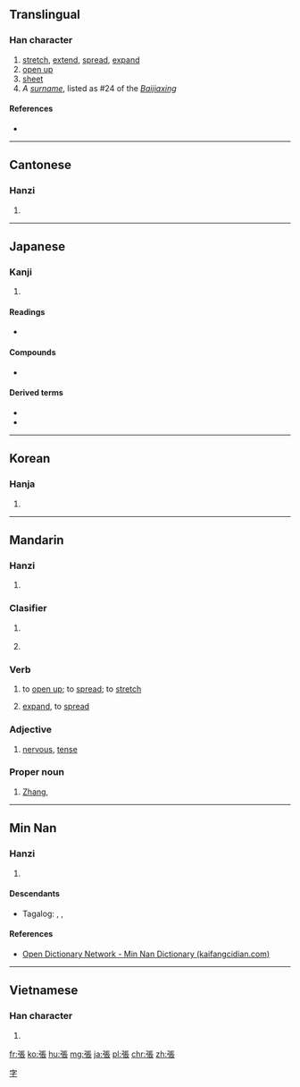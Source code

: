{{also|张}}
==Translingual==

===Han character===
{{Han char|rn=57|rad=弓|as=08|sn=11|four=1123<sub>2</sub>|canj=弓尸一女 (NSMV)|ids=⿰[[弓]][[長]]}}
{{wikipedia|Zhang (surname)|Zhang}}

# [[stretch]], [[extend]], [[spread]], [[expand]]
# [[open up]]
# [[sheet]]
# ''A [[surname]]'', listed as #24 of the ''[[:w:Baijiaxing|Baijiaxing]]''

====References====
* {{Han ref|kx=0359.190|dkj=09812|dj=0675.330|hdz=20997.050|uh=5F35|ud=24373|bh=B169|bd=45417}}

----

==Cantonese==

===Hanzi===
{{yue-hanzi|jyut=[[zoeng1]], [[zoeng3]]|y=jeung1, jeung3|sim=张}}

# {{defn|lang=yue|sort=弓08}}

----

==Japanese==

===Kanji===
{{ja-kanji|grade=5|rs=弓08}}

# {{defn|lang=ja|sort=弓08}}

====Readings====
* {{ja-readings|on=[[ちょう]] (chō)|kun=[[はる]] (haru), [[はり]] (hari)}}

====Compounds====
* {{term|出張||[[business trip]]|tr=しゅっちょう, shutchō|sc=Jpan|lang=ja}}

====Derived terms====
* {{l|ja|頑張る|tr=[[がんばる]], ganbaru}}
* {{l|ja|頑張って|tr=[[がんばって]], ganbatte}}

----

==Korean==

===Hanja===
{{ko-hanja|hangeul=[[장]]|eumhun=|rv=jang|mr=chang|y=cang}}

# {{defn|lang=ko|sort=弓08}}

----

==Mandarin==

===Hanzi===
{{cmn-hanzi|sim=张|pin=[[zhāng]] ([[zhang1]]), [[Zhāng]] ([[Zhang1]])|wg=chang<sup>1</sup>}}

# {{defn|lang=cmn|sort=弓08}}

===Clasifier===
{{cmn-cls|t|pin=zhāng|sort=zhang1|tra=張|sim=张}}

# {{non-gloss definition|classifier for for flat things}}
#: {{zh-usex|一 張 地圖|a map|link=y}}
#: {{zh-usex|一 張 桌子|a table|link=y}}
# {{non-gloss definition|classifier for votes}}

===Verb===
{{cmn-verb|t|pin=zhāng|sort=zhang1|tra=張|sim=张}}

# to [[open up]]; to [[spread]]; to [[stretch]]
#: {{zh-usex|張開|to open up, to spread|link=y}}
#: {{zh-usex|張口|to gape, to yawn|link=y}}
# [[expand]], to [[spread]]
#: {{zh-usex|擴張|to expand, expansion|link=y}}
#: {{zh-usex|聲張|to make public, to disclose|link=y}}

===Adjective===
{{cmn-adj|t|pin=zhāng|sort=zhang1|tra=張|sim=张}}

# [[nervous]], [[tense]]
#: {{zh-usex|緊張|nervous|link=y}}
#: {{zh-usex|張力|tension|link=y}}

===Proper noun===
{{cmn-proper noun|s|pin=zhāng|sort=zhang1|tra=張|sim=张}}

# {{surname|lang=cmn}} [[Zhang]], {{non-gloss definition|listed #24 of the ''[[:w:Baijiaxing|Baijiaxing]]''}}

[[Category:Mandarin surnames|字]]

----

==Min Nan==

===Hanzi===
{{nan-hanzi|poj=[[chiang]] (chiang<sup>1</sup>), [[tiong]] (tiong<sup>1</sup>), [[tiuⁿ]] (tiuⁿ<sup>1</sup>)}}

# {{defn|lang=nan|sort=弓08}}

====Descendants====
* {{qualifier|Hokkien dialect}} Tagalog: {{l|tl|Chang}}, {{l|tl|Tiu}}, {{l|tl|Tiong}}

====References====
*[http://kaifangcidian.com/han/minnan/%E5%BC%B5 Open Dictionary Network - Min Nan Dictionary (kaifangcidian.com)]

----

==Vietnamese==

===Han character===
{{vi-hantu|[[trương]], [[chanh]], [[choang]], [[chương]], [[giương]], [[chăng]], [[chướng]], [[dăng]]|rs=弓08}}

# {{defn|lang=vi|sort=弓08}}

[[fr:張]]
[[ko:張]]
[[hu:張]]
[[mg:張]]
[[ja:張]]
[[pl:張]]
[[chr:張]]
[[zh:張]]